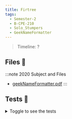 ```yaml
---
title: Firtree
tags:
  - Semester-2
  - B-CPE-210
  - Solo_Stumpers
  - GeekNameFormatter
---
```

> Timeline: ?


## Files 📂

:::note 2020 Subject and Files
- [geekNameFormatter.pdf](https://github.com/Studio-17/Epitech-Subjects/raw/main/Semester-2/B-CPE-210/Solo_Stumpers/GeekNameFormatter/geekNameFormatter.pdf)
:::

## Tests 🤖
<details>
  <summary>Toggle to see the tests</summary>
  <div>
Yo
  </div>
</details>

